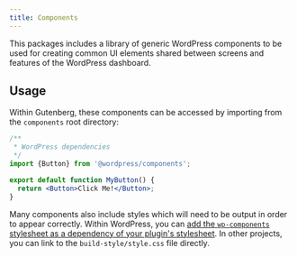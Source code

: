 ```yaml
---
title: Components
---
```


This packages includes a library of generic WordPress components to be used for creating common UI elements shared between screens and features of the WordPress dashboard.

## Usage

Within Gutenberg, these components can be accessed by importing from the `components` root directory:

```jsx
/**
 * WordPress dependencies
 */
import {Button} from '@wordpress/components';

export default function MyButton() {
  return <Button>Click Me!</Button>;
}
```

Many components also include styles which will need to be output in order to appear correctly. Within WordPress, you can [add the `wp-components` stylesheet as a dependency of your plugin's stylesheet](https://developer.wordpress.org/reference/functions/wp_enqueue_style/#parameters). In other projects, you can link to the `build-style/style.css` file directly.
